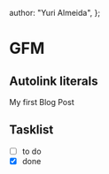   author: "Yuri Almeida",
};

# GFM

## Autolink literals

My first Blog Post

## Tasklist

- [ ] to do
- [x] done
